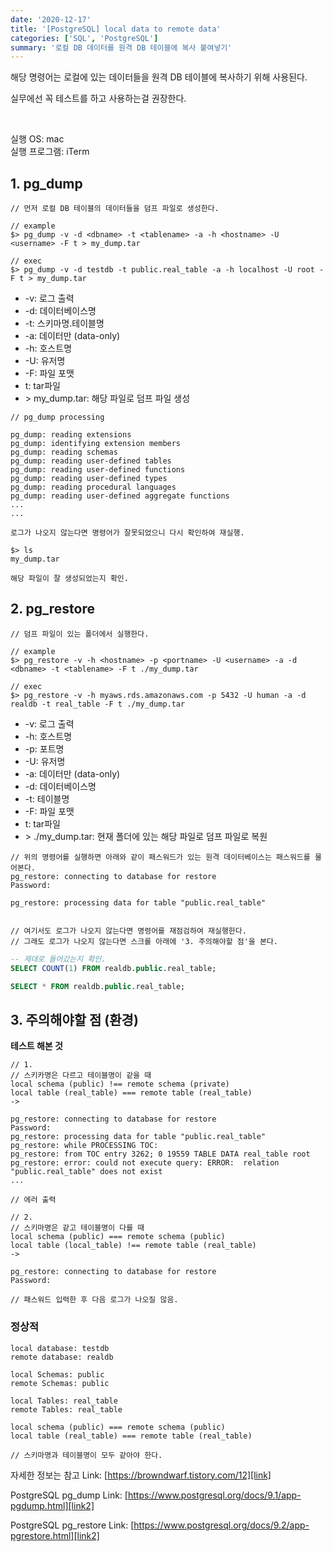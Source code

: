 ```yaml
---
date: '2020-12-17'
title: '[PostgreSQL] local data to remote data'
categories: ['SQL', 'PostgreSQL']
summary: '로컬 DB 데이터를 원격 DB 테이블에 복사 붙여넣기'
---
```


해당 명령어는 로컬에 있는 데이터들을 원격 DB 테이블에 복사하기 위해 사용된다.

실무에선 꼭 테스트를 하고 사용하는걸 권장한다.

<br />

실행 OS: mac <br />
실행 프로그램: iTerm

## 1. pg_dump

```shell
// 먼저 로컬 DB 테이블의 데이터들을 덤프 파일로 생성한다.

// example
$> pg_dump -v -d <dbname> -t <tablename> -a -h <hostname> -U <username> -F t > my_dump.tar

// exec
$> pg_dump -v -d testdb -t public.real_table -a -h localhost -U root -F t > my_dump.tar
```

- -v: 로그 출력
- -d: 데이터베이스명
- -t: 스키마명.테이블명
- -a: 데이터만 (data-only)
- -h: 호스트명
- -U: 유저명
- -F: 파일 포맷
- t: tar파일
- \> my_dump.tar: 해당 파일로 덤프 파일 생성

```shell
// pg_dump processing

pg_dump: reading extensions
pg_dump: identifying extension members
pg_dump: reading schemas
pg_dump: reading user-defined tables
pg_dump: reading user-defined functions
pg_dump: reading user-defined types
pg_dump: reading procedural languages
pg_dump: reading user-defined aggregate functions
...
...

로그가 나오지 않는다면 명령어가 잘못되었으니 다시 확인하여 재실행.
```

```shell
$> ls
my_dump.tar

해당 파일이 잘 생성되었는지 확인.
```

## 2. pg_restore

```shell
// 덤프 파일이 있는 폴더에서 실행한다.

// example
$> pg_restore -v -h <hostname> -p <portname> -U <username> -a -d <dbname> -t <tablename> -F t ./my_dump.tar

// exec
$> pg_restore -v -h myaws.rds.amazonaws.com -p 5432 -U human -a -d realdb -t real_table -F t ./my_dump.tar
```

- -v: 로그 출력
- -h: 호스트명
- -p: 포트명
- -U: 유저명
- -a: 데이터만 (data-only)
- -d: 데이터베이스명
- -t: 테이블명
- -F: 파일 포맷
- t: tar파일
- \> ./my_dump.tar: 현재 폴더에 있는 해당 파일로 덤프 파일로 복원

```shell
// 위의 명령어를 실행하면 아래와 같이 패스워드가 있는 원격 데이터베이스는 패스워드를 물어본다.
pg_restore: connecting to database for restore
Password:

pg_restore: processing data for table "public.real_table"


// 여기서도 로그가 나오지 않는다면 명령어를 재점검하여 재실행한다.
// 그래도 로그가 나오지 않는다면 스크롤 아래에 '3. 주의해야할 점'을 본다.
```

```sql
-- 제대로 들어갔는지 확인.
SELECT COUNT(1) FROM realdb.public.real_table;

SELECT * FROM realdb.public.real_table;
```

## 3. 주의해야할 점 (환경)

**테스트 해본 것**

```shell
// 1.
// 스키카명은 다르고 테이블명이 같을 때
local schema (public) !== remote schema (private)
local table (real_table) === remote table (real_table)
->

pg_restore: connecting to database for restore
Password:
pg_restore: processing data for table "public.real_table"
pg_restore: while PROCESSING TOC:
pg_restore: from TOC entry 3262; 0 19559 TABLE DATA real_table root
pg_restore: error: could not execute query: ERROR:  relation "public.real_table" does not exist
...

// 에러 출력
```

```shell
// 2.
// 스키마명은 같고 테이블명이 다를 때
local schema (public) === remote schema (public)
local table (local_table) !== remote table (real_table)
->

pg_restore: connecting to database for restore
Password:

// 패스워드 입력한 후 다음 로그가 나오질 않음.
```

### 정상적

```shell
local database: testdb
remote database: realdb

local Schemas: public
remote Schemas: public

local Tables: real_table
remote Tables: real_table

local schema (public) === remote schema (public)
local table (real_table) === remote table (real_table)

// 스키마명과 테이블명이 모두 같아야 한다.
```

자세한 정보는
참고 Link: [https://browndwarf.tistory.com/12][link]

[link]: https://browndwarf.tistory.com/12 'Go'

PostgreSQL pg_dump Link: [https://www.postgresql.org/docs/9.1/app-pgdump.html][link2]

[link2]: https://www.postgresql.org/docs/9.1/app-pgdump.html 'Go'

PostgreSQL pg_restore Link: [https://www.postgresql.org/docs/9.2/app-pgrestore.html][link2]

[link2]: https://www.postgresql.org/docs/9.2/
